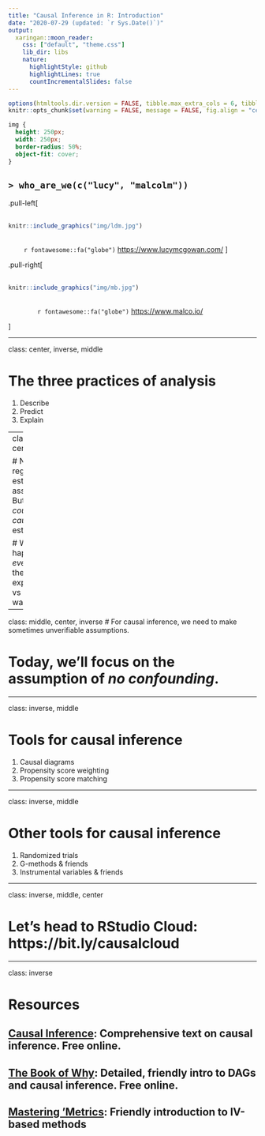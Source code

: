 ```yaml
---
title: "Causal Inference in R: Introduction"
date: "2020-07-29 (updated: `r Sys.Date()`)"
output:
  xaringan::moon_reader:
    css: ["default", "theme.css"]
    lib_dir: libs
    nature:
      highlightStyle: github
      highlightLines: true
      countIncrementalSlides: false
---
```


```r
options(htmltools.dir.version = FALSE, tibble.max_extra_cols = 6, tibble.width = 60)
knitr::opts_chunk$set(warning = FALSE, message = FALSE, fig.align = "center", dpi = 320)
```

```css
img {
  height: 250px;
  width: 250px;
  border-radius: 50%;
  object-fit: cover;
}
```



## `> who_are_we(c("lucy", "malcolm"))`

.pull-left[
<br />
<br />
```r
knitr::include_graphics("img/ldm.jpg")
```
<br />
&nbsp;&nbsp;&nbsp;&nbsp;&nbsp;&nbsp;&nbsp; `r fontawesome::fa("globe")` [https://www.lucymcgowan.com/](https://www.lucymcgowan.com/)
]

.pull-right[
<br />
<br />
```r
knitr::include_graphics("img/mb.jpg")
```
<br />
&nbsp;&nbsp;&nbsp;&nbsp;&nbsp;&nbsp;&nbsp;&nbsp;&nbsp;&nbsp;&nbsp;&nbsp;&nbsp;&nbsp;  `r fontawesome::fa("globe")` [https://www.malco.io/](https://www.malco.io/)

]

---

class: center, inverse, middle

# The three practices of analysis

1. Describe
2. Predict
3. Explain

---
class: middle, center, inverse

# Normal regression estimates associations. But we want *counterfactual, causal* estimates:

# What would happen if *everyone* in the study were exposed to x vs if *no one* was exposed.


---

class: middle, center, inverse
# For causal inference, we need to make sometimes unverifiable assumptions. 

# Today, we'll focus on the assumption of *no confounding*.

---

class: inverse, middle

# Tools for causal inference

1. Causal diagrams
1. Propensity score weighting
1. Propensity score matching

---

class: inverse, middle

# Other tools for causal inference

1. Randomized trials
1. G-methods & friends
1. Instrumental variables & friends

---

class: inverse, middle, center

# Let's head to RStudio Cloud: https://bit.ly/causalcloud

---


class: inverse

# Resources
## [Causal Inference](https://www.hsph.harvard.edu/miguel-hernan/causal-inference-book/): Comprehensive text on causal inference. Free online.
## [The Book of Why](http://bayes.cs.ucla.edu/WHY/): Detailed, friendly intro to DAGs and causal inference. Free online.
## [Mastering 'Metrics](http://www.masteringmetrics.com/): Friendly introduction to IV-based methods
